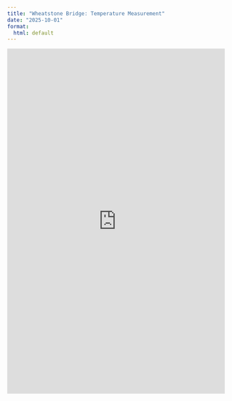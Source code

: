 ```yaml
---
title: "Wheatstone Bridge: Temperature Measurement"
date: "2025-10-01"
format:
  html: default
---
```


<iframe src="https://mlp6.pages.oit.duke.edu/bme253-labs/BME253_wheatstone_hout.pdf" width="100%" height="800px" style="border:none;">
</iframe>